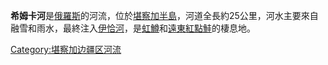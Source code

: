 '''希姆卡河'''是[[俄羅斯|俄羅斯]]的河流，位於[[堪察加半島|堪察加半島]]，河道全長約25公里，河水主要來自融雪和雨水，最終注入[[伊恰河|伊恰河]]，是[[虹鱒|虹鱒]]和[[遠東紅點鮭|遠東紅點鮭]]的棲息地。

{{Russia-geo-stub}}

[[Category:堪察加边疆区河流|Category:堪察加边疆区河流]]